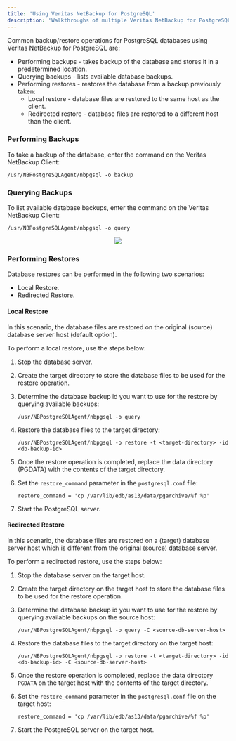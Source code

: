 ```yaml
---
title: 'Using Veritas NetBackup for PostgreSQL'
description: 'Walkthroughs of multiple Veritas NetBackup for PostgreSQL usage scenarios'
---
```


Common backup/restore operations for PostgreSQL databases using Veritas NetBackup for PostgreSQL are:
- Performing backups - takes backup of the database and stores it in a predetermined location.
- Querying backups - lists available database backups.
- Performing restores - restores the database from a backup previously taken:
    - Local restore - database files are restored to the same host as the client.
    - Redirected restore - database files are restored to a different host than the client.



### Performing Backups

To take a backup of the database, enter the command on the Veritas NetBackup Client:

`/usr/NBPostgreSQLAgent/nbpgsql -o backup`


### Querying Backups

To list available database backups, enter the command on the Veritas NetBackup Client:

`/usr/NBPostgreSQLAgent/nbpgsql -o query`
<p align="center">
    <img  src="Images/BackupQuery.png">
</p>

### Performing Restores

Database restores can be performed in the following two scenarios:

- Local Restore.
- Redirected Restore.


#### Local Restore

In this scenario, the database files are restored on the original (source) database server host (default 
option). 

To perform a local restore, use the steps below: 

1. Stop the database server.

2. Create the target directory to store the database files to be used for the restore operation.

3. Determine the database backup id you want to use for the restore by querying available backups:

	`/usr/NBPostgreSQLAgent/nbpgsql -o query`

4. Restore the database files to the target directory:

    `/usr/NBPostgreSQLAgent/nbpgsql -o restore -t <target-directory> -id <db-backup-id>`

5. Once the restore operation is completed, replace the data directory (PGDATA) with the contents 
of the target directory.

6. Set the `restore_command` parameter in the `postgresql.conf` file:
    ```
    restore_command = 'cp /var/lib/edb/as13/data/pgarchive/%f %p'
    ```

7. Start the PostgreSQL server.



#### Redirected Restore

In this scenario, the database files are restored on a (target) database server host which is different from the original (source) database server.

To perform a redirected restore, use the steps below: 

1. Stop the database server on the target host.

2. Create the target directory on the target host to store the database files to be used for the restore operation.

3. Determine the database backup id you want to use for the restore by querying available backups on the source host:

	`/usr/NBPostgreSQLAgent/nbpgsql -o query -C <source-db-server-host>`

4. Restore the database files to the target directory on the target host:

    `/usr/NBPostgreSQLAgent/nbpgsql -o restore -t <target-directory> -id <db-backup-id> -C <source-db-server-host>`

5. Once the restore operation is completed, replace the data directory `PGDATA` on the target host with the contents of the target directory.

6. Set the `restore_command` parameter in the `postgresql.conf` file on the target host:
    ```
    restore_command = 'cp /var/lib/edb/as13/data/pgarchive/%f %p'
    ```

7. Start the PostgreSQL server on the target host.

